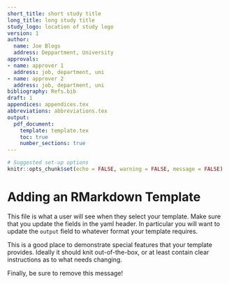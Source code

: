 ```yaml
---
short_title: short study title
long_title: long study title
study_logo: location of study logo
version: 1
author:
  name: Joe Blogs
  address: Deppartment, University
approvals:
- name: approver 1
  address: job, department, uni
- name: approver 2
  address: job, department, uni
bibliography: Refs.bib
draft: 1
appendices: appendices.tex
abbreviations: abbreviations.tex
output:
  pdf_document:
    template: template.tex
    toc: true
    number_sections: true
---
```


```r
# Suggested set-up options
knitr::opts_chunk$set(echo = FALSE, warning = FALSE, message = FALSE)
```

# Adding an RMarkdown Template

This file is what a user will see when they select your template. Make sure that you update the fields in the yaml header. In particular you will want to update the `output` field to whatever format your template requires.

This is a good place to demonstrate special features that your template provides. Ideally it should knit out-of-the-box, or at least contain clear instructions as to what needs changing.

Finally, be sure to remove this message!
